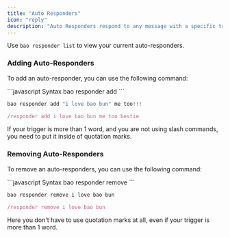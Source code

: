 ```yaml
---
title: "Auto Responders"
icon: "reply"
description: "Auto Responders respond to any message with a specific trigger phrase."
---
```


Use `bao responder list` to view your current auto-responders.

### Adding Auto-Responders
To add an auto-responder, you can use the following command:

<CodeGroup>
```javascript Syntax
bao responder add <trigger> <response>
```

```javascript Example 1
bao responder add "i love bao bun" me too!!!
```

```javascript Example 2
/responder add i love bao bun me too bestie
```
</CodeGroup>

<Note>If your trigger is more than 1 word, and you are not using slash commands, you need to put it inside of quotation marks.</Note>


### Removing Auto-Responders
To remove an auto-responders, you can use the following command:

<CodeGroup>
```javascript Syntax
bao responder remove <trigger>
```

```javascript Example 1
bao responder remove i love bao bun
```

```javascript Example 2
/responder remove i love bao bun
```
</CodeGroup>

Here you don't have to use quotation marks at all, even if your trigger is more than 1 word.